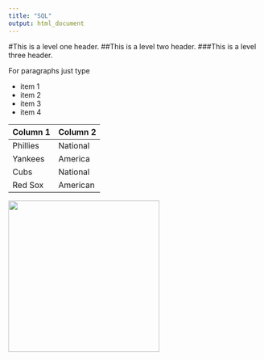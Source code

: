 ```yaml
---
title: "SQL"
output: html_document
---
```

#This is a level one header.
##This is a level two header.
###This is a level three header.

For paragraphs just type

* item 1
* item 2
* item 3
* item 4

Column 1 | Column 2
---------|-----------
Phillies | National
Yankees | America
Cubs | National
Red Sox | American

<img src="puppy.jpg" width="300" />
